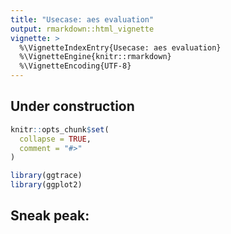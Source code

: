```yaml
---
title: "Usecase: aes evaluation"
output: rmarkdown::html_vignette
vignette: >
  %\VignetteIndexEntry{Usecase: aes evaluation}
  %\VignetteEngine{knitr::rmarkdown}
  %\VignetteEncoding{UTF-8}
---
```


## Under construction

```r
knitr::opts_chunk$set(
  collapse = TRUE,
  comment = "#>"
)
```

```r
library(ggtrace)
library(ggplot2)
```

## Sneak peak:
